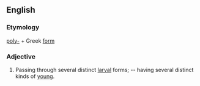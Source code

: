 ==English==

===Etymology===
[[poly-]] + Greek [[form]]

===Adjective===
{{en-adj|-}}

# {{Zoölogy}} Passing through several distinct [[larval]] forms; -- having several distinct kinds of [[young]].